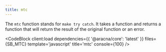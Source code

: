 ```yaml
---
title: mtc
---
```



The `mtc` function stands for `make try catch`. It takes a function and returns a function that will return the result of the original function or an error.

<CodeBlock client:load dependencies={{ '@aracna/core': 'latest' }} files={SB_MTC} template='javascript' title='mtc' console={100} />
